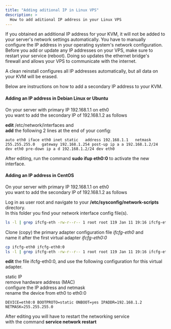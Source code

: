 ```yaml
---
title: "Adding aditional IP in Linux VPS"
description: >
  How to add aditional IP address in your Linux VPS
---
```


If you obtained an additional IP address for your KVM, it will not be added to your server's network settings automatically. You have to manually configure the IP address in your operating system's network configuration. Before you add or update any IP addresses on your VPS, make sure to restart your service (reboot). Doing so updates the ethernet bridge's firewall and allows your VPS to communicate with the internet.

A clean reinstall configures all IP addresses automatically, but all data on your KVM will be erased.

Below are instructions on how to add a secondary IP address to your KVM.

#### Adding an IP address in Debian Linux or Ubuntu

On your server with primary IP 192.168.1.1 on eth0  
you want to add the secondary IP of 192.168.1.2 as follows

**edit** /etc/network/interfaces and  
**add** the following 2 lines at the end of your config:

    auto eth0 iface eth0 inet static   address 192.168.1.1   netmask 255.255.255.0   gateway 192.168.1.254 post-up ip a a 192.168.1.2/24 dev eth0 pre-down ip a d 192.168.1.2/24 dev eth0

After editing, run the command **sudo ifup eth0:0** to activate the new interface.

#### Adding an IP address in CentOS

On your server with primary IP 192.168.1.1 on eth0  
you want to add the secondary IP of 192.168.1.2 as follows

Log in as user root and navigate to your **/etc/sysconfig/network-scripts** directory.  
In this folder you find your network interface config file(s).

```bash
ls -l | grep ifcfg-eth -rw-r--r-- 1 root root 119 Jan 11 19:16 ifcfg-eth0
```

Clone (copy) the primary adapter configuration file _ifcfg-eth0_ and  
name it after the first virtual adapter _ifcfg-eth0:0_

```bash
cp ifcfg-eth0 ifcfg-eth0:0
ls -l | grep ifcfg-eth -rw-r--r-- 1 root root 119 Jan 11 19:16 ifcfg-eth0 -rw-r--r-- 1 root root 119 Feb 24 08:53 ifcfg-eth0:0
```

**edit** the file ifcfg-eth0:0, and use the following configuration for this virtual adapter.

static IP  
remove hardware address (MAC)  
configure the IP address and netmask  
rename the device from eth0 to eth0:0

    DEVICE=eth0:0 BOOTPROTO=static ONBOOT=yes IPADDR=192.168.1.2 NETMASK=255.255.255.0

After editing you will have to restart the networking service  
with the command **service network restart**
